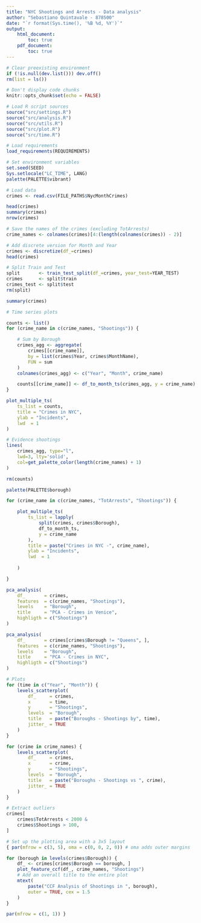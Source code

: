 ```yaml
---
title: "NYC Shootings and Arrests - Data analysis"
author: "Sebastiano Quintavale - 878500"
date: "`r format(Sys.time(), '%B %d, %Y')`"
output:
    html_document:
        toc: true
    pdf_document:
        toc: true
---
```


```r

# Clear preexisting environment
if (!is.null(dev.list())) dev.off()
rm(list = ls())

# Don't display code chunks
knitr::opts_chunk$set(echo = FALSE)

# Load R script sources
source("src/settings.R")
source("src/analysis.R")
source("src/utils.R")
source("src/plot.R")
source("src/time.R")

# Load requirements
load_requirements(REQUIREMENTS)

# Set environment variables
set.seed(SEED)
Sys.setlocale("LC_TIME", LANG)
palette(PALETTE$vibrant)

```

```r

# Load data
crimes <- read.csv(FILE_PATHS$NycMonthCrimes)

head(crimes)
summary(crimes)
nrow(crimes)

# Save the names of the crimes (excluding TotArrests)
crime_names <- colnames(crimes)[4:(length(colnames(crimes)) - 2)]
```

```r
# Add discrete version for Month and Year
crimes <- discretize(df_=crimes)
head(crimes)
```

```r

# Split Train and Test
split       <- train_test_split(df_=crimes, year_test=YEAR_TEST)
crimes      <- split$train
crimes_test <- split$test
rm(split)

summary(crimes)
```

```r
# Time series plots

counts <- list()
for (crime_name in c(crime_names, "Shootings")) {

    # Sum by Borough
    crimes_agg <- aggregate(
        crimes[[crime_name]],
        by = list(crimes$Year, crimes$MonthName),
        FUN = sum
    )
    colnames(crimes_agg) <- c("Year", "Month", crime_name)

    counts[[crime_name]] <- df_to_month_ts(crimes_agg, y = crime_name)
}

plot_multiple_ts(
    ts_list = counts,
    title = "Crimes in NYC",
    ylab = "Incidents",
    lwd  = 1
)

# Evidence shootings
lines(
    crimes_agg, type="l", 
    lwd=3, lty='solid', 
    col=get_palette_color(length(crime_names) + 1)
)

rm(counts)

```

```r
palette(PALETTE$borough)

for (crime_name in c(crime_names, "TotArrests", "Shootings")) {

    plot_multiple_ts(
        ts_list = lapply(
            split(crimes, crimes$Borough),
            df_to_month_ts,
            y = crime_name
        ),
        title = paste("Crimes in NYC -", crime_name),
        ylab = "Incidents",
        lwd  = 1
    
    )

}


```

```r


pca_analysis(
    df_       = crimes,
    features  = c(crime_names, "Shootings"),
    levels    = "Borough",
    title     = "PCA - Crimes in Venice",
    highligth = c("Shootings")
)   

pca_analysis(
    df_       = crimes[crimes$Borough != "Queens", ],
    features  = c(crime_names, "Shootings"),
    levels    = "Borough",
    title     = "PCA - Crimes in NYC",
    highligth = c("Shootings")
)

```

```r
# Plots
for (time in c("Year", "Month")) {
    levels_scatterplot(
        df_     = crimes,
        x       = time,
        y       = "Shootings",
        levels  = "Borough",
        title   = paste("Boroughs - Shootings by", time),
        jitter_ = TRUE
    )
}

for (crime in crime_names) {
    levels_scatterplot(
        df_     = crimes,
        x       = crime,
        y       = "Shootings",
        levels  = "Borough",
        title   = paste("Boroughs - Shootings vs ", crime),
        jitter_ = TRUE
    )
}
```

```r
# Extract outliers
crimes[
    crimes$TotArrests < 2000 &
    crimes$Shootings > 100,
]
```

```r

# Set up the plotting area with a 3x5 layout
{ par(mfrow = c(3, 5), oma = c(0, 0, 2, 0)) # oma adds outer margins

for (borough in levels(crimes$Borough)) {
    df_ <- crimes[crimes$Borough == borough, ]
    plot_feature_ccf(df_, crime_names, "Shootings")
    # Add an overall title to the entire plot
    mtext(
        paste("CCF Analysis of Shootings in ", borough), 
        outer = TRUE, cex = 1.5
    )
}

par(mfrow = c(1, 1)) }

```
